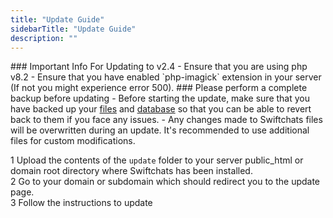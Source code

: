 ```yaml
---
title: "Update Guide"
sidebarTitle: "Update Guide"
description: ""
---
```


<Warning>
    ### Important Info For Updating to v2.4
    - Ensure that you are using php v8.2
    - Ensure that you have enabled `php-imagick` extension in your server (If not you might experience error 500). 
</Warning>

<Info>
    ### Please perform a complete backup before updating
    - Before starting the update, make sure that you have backed up your <u>files</u> and <u>database</u> so that you can be able to revert back to them if you face any issues.
    - Any changes made to Swiftchats files will be overwritten during an update. It's recommended to use additional files for custom modifications.
</Info>

1 Upload the contents of the `update` folder to your server public_html or domain root directory where Swiftchats has been installed. <br/>
2 Go to your domain or subdomain which should redirect you to the update page. <br/>
3 Follow the instructions to update

